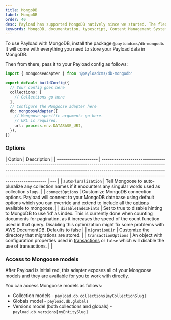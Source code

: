 ```yaml
---
title: MongoDB
label: MongoDB
order: 40
desc: Payload has supported MongoDB natively since we started. The flexible nature of MongoDB lends itself well to Payload's powerful fields.
keywords: MongoDB, documentation, typescript, Content Management System, cms, headless, javascript, node, react, nextjs
---
```


To use Payload with MongoDB, install the package `@payloadcms/db-mongodb`. It will come with everything you need to
store your Payload data in MongoDB.

Then from there, pass it to your Payload config as follows:

```ts
import { mongooseAdapter } from '@payloadcms/db-mongodb'

export default buildConfig({
  // Your config goes here
  collections: [
    // Collections go here
  ],
  // Configure the Mongoose adapter here
  db: mongooseAdapter({
    // Mongoose-specific arguments go here.
    // URL is required.
    url: process.env.DATABASE_URI,
  }),
})
```

### Options

| Option               | Description                                                                                                                                                                                                                                                                                   |
| -------------------- | --------------------------------------------------------------------------------------------------------------------------------------------------------------------------------------------------------------------------------------------------------------------------------------------- | --- |
| `autoPluralization`  | Tell Mongoose to auto-pluralize any collection names if it encounters any singular words used as collection `slug`s.                                                                                                                                                                          |
| `connectOptions`     | Customize MongoDB connection options. Payload will connect to your MongoDB database using default options which you can override and extend to include all the [options](https://mongoosejs.com/docs/connections.html#options) available to mongoose.                                         |
| `disableIndexHints`  | Set to true to disable hinting to MongoDB to use 'id' as index. This is currently done when counting documents for pagination, as it increases the speed of the count function used in that query. Disabling this optimization might fix some problems with AWS DocumentDB. Defaults to false |
| `migrationDir`       | Customize the directory that migrations are stored.                                                                                                                                                                                                                                           |
| `transactionOptions` | An object with configuration properties used in [transactions](https://www.mongodb.com/docs/manual/core/transactions/) or `false` which will disable the use of transactions.                                                                                                                 |     |

### Access to Mongoose models

After Payload is initialized, this adapter exposes all of your Mongoose models and they are available for you to work
with directly.

You can access Mongoose models as follows:

- Collection models - `payload.db.collections[myCollectionSlug]`
- Globals model - `payload.db.globals`
- Versions model (both collections and globals) - `payload.db.versions[myEntitySlug]`

